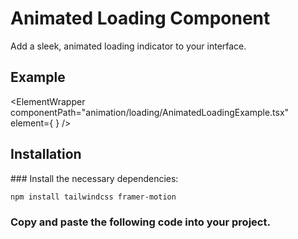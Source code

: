 
# Animated Loading Component

Add a sleek, animated loading indicator to your interface.

## Example

<ElementWrapper
  componentPath="animation/loading/AnimatedLoadingExample.tsx"
  element={
    <ElementPreviewWrapper>
      <AnimatedLoadingExample/>
    </ElementPreviewWrapper>
  }
/>

## Installation

<Steps>
### Install the necessary dependencies:

```bash copy
npm install tailwindcss framer-motion
```

### Copy and paste the following code into your project.

<CodeWrapper codePath="animation/loading/AnimatedLoading.tsx" />

</Steps>
